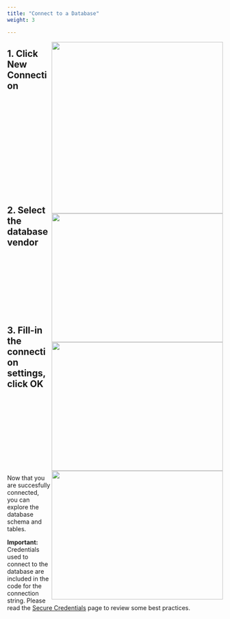 ```yaml
---
title: "Connect to a Database"
weight: 3

---
```



<img src="first-conn.png" width = 400 align="right"/>

## 1.  Click **New Connection**

</br></br></br></br></br>

<img src="new-conn.png" width = 400 height = 300 align="right"/>

</br></br></br></br></br></br></br>

## 2.  Select the database vendor  

</br></br>

<img src="conn-setup.png" width = 400 height = 300 align="right"/>

</br></br></br></br></br>

## 3.  Fill-in the connection settings, click OK

</br></br></br></br></br></br>

<img src="conn-pane.png" width = 400 height = 300 align="right"/>

</br></br></br>

Now that you are succesfully connected, you can explore the database schema and tables. 

**Important:** Credentials used to connect to the database are included in the code for the connection string.  Please read the [Secure Credentials](/keyring/) page to review some best practices.

</br></br>
</br></br>
</br></br>


